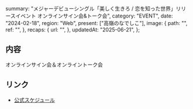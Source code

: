   summary:
    "メジャーデビューシングル「美しく生きろ / 恋を知った世界」リリースイベント オンラインサイン会&トーク会",
  category: "EVENT",
  date: "2024-02-18",
  region: "Web",
  present: ["高嶺のなでしこ"],
  image: {
    path: "",
    ref: "",
  },
  recaps: {
    url: "",
  },
  updatedAt: "2025-06-21",
};

## 内容

オンラインサイン会＆オンライントーク会

## リンク

- [公式スケジュール](https://takanenonadeshiko.jp/?p=1779)
